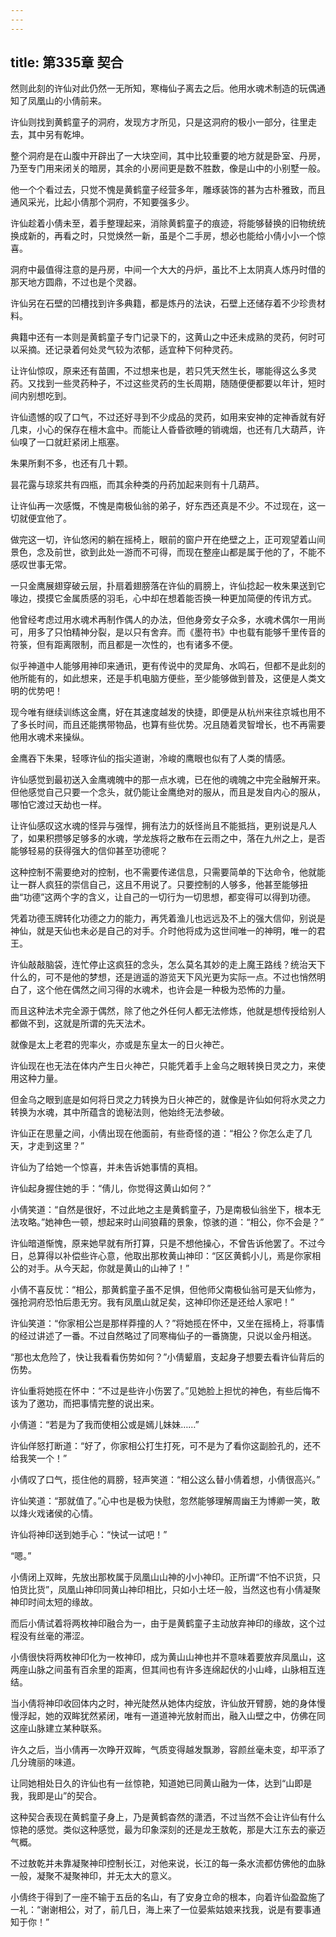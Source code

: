 ```yaml
---
---
---
```

title: 第335章 契合
---





然则此刻的许仙对此仍然一无所知，寒梅仙子离去之后。他用水魂术制造的玩偶通知了凤凰山的小倩前来。

许仙则找到黄鹤童子的洞府，发现方才所见，只是这洞府的极小一部分，往里走去，其中另有乾坤。

整个洞府是在山腹中开辟出了一大块空间，其中比较重要的地方就是卧室、丹房，乃至专门用来闭关的暗房，其余的小房间更是数不胜数，像是山中的小别墅一般。

他一个个看过去，只觉不愧是黄鹤童子经营多年，雕琢装饰的甚为古朴雅致，而且通风采光，比起小倩那个洞府，不知要强多少。

许仙趁着小倩未至，着手整理起来，消除黄鹤童子的痕迹，将能够替换的旧物统统换成新的，再看之时，只觉焕然一新，虽是个二手房，想必也能给小倩小小一个惊喜。

洞府中最值得注意的是丹房，中间一个大大的丹炉，虽比不上太阴真人炼丹时借的那天地方圆鼎，不过也是个灵器。

许仙另在石壁的凹槽找到许多典籍，都是炼丹的法诀，石壁上还储存着不少珍贵材料。

典籍中还有一本则是黄鹤童子专门记录下的，这黄山之中还未成熟的灵药，何时可以采摘。还记录着何处灵气较为浓郁，适宜种下何种灵药。

让许仙惊叹，原来还有苗圃，不过想来也是，若只凭天然生长，哪能得这么多灵药。又找到一些灵药种子，不过这些灵药的生长周期，随随便便都要以年计，短时间内别想吃到。

许仙遗憾的叹了口气，不过还好寻到不少成品的灵药，如用来安神的定神香就有好几束，小心的保存在檀木盒中。而能让人昏昏欲睡的销魂烟，也还有几大葫芦，许仙嗅了一口就赶紧闭上瓶塞。

朱果所剩不多，也还有几十颗。

昙花露与琼浆共有四瓶，而其余种类的丹药加起来则有十几葫芦。

让许仙再一次感慨，不愧是南极仙翁的弟子，好东西还真是不少。不过现在，这一切就便宜他了。

做完这一切，许仙悠闲的躺在摇椅上，眼前的窗户开在绝壁之上，正可观望着山间景色，念及前世，欲到此处一游而不可得，而现在整座山都是属于他的了，不能不感叹世事无常。

一只金鹰展翅穿破云层，扑扇着翅膀落在许仙的肩膀上，许仙捻起一枚朱果送到它喙边，摸摸它金属质感的羽毛，心中却在想着能否换一种更加简便的传讯方式。

他曾经考虑过用水魂术再制作偶人的办法，但他身旁女子众多，水魂术偶尔一用尚可，用多了只怕精神分裂，是以只有舍弃。而《墨符书》中也载有能够千里传音的符箓，但有距离限制，而且都是一次性的，也有诸多不便。

似乎神道中人能够用神印来通讯，更有传说中的灵犀角、水鸣石，但都不是此刻的他所能有的，如此想来，还是手机电脑方便些，至少能够做到普及，这便是人类文明的优势吧！

现今唯有继续训练这金鹰，好在其速度越发的快捷，即便是从杭州来往京城也用不了多长时间，而且还能携带物品，也算有些优势。况且随着灵智增长，也不再需要他用水魂术来操纵。

金鹰吞下朱果，轻啄许仙的指尖道谢，冷峻的鹰眼也似有了人类的情感。

许仙感觉到最初送入金鹰魂魄中的那一点水魂，已在他的魂魄之中完全融解开来。但他感觉自己只要一个念头，就仍能让金鹰绝对的服从，而且是发自内心的服从，哪怕它渡过天劫也一样。

让许仙感叹这水魂的怪异与强悍，拥有法力的妖怪尚且不能抵挡，更别说是凡人了，如果积攒够足够多的水魂，学龙族将之散布在云雨之中，落在九州之上，是否能够轻易的获得强大的信仰甚至功德呢？

这种控制不需要绝对的控制，也不需要传递信息，只需要简单的下达命令，他就能让一群人疯狂的崇信自己，这且不用说了。只要控制的人够多，他甚至能够扭曲“功德”这两个字的含义，让自己的一切行为一切思想，都变得可以得到功德。

凭着功德玉牌转化功德之力的能力，再凭着渔儿也远远及不上的强大信仰，别说是神仙，就是天仙也未必是自己的对手。介时他将成为这世间唯一的神明，唯一的君王。

许仙敲敲脑袋，连忙停止这疯狂的念头，怎么莫名其妙的走上魔王路线？统治天下什么的，可不是他的梦想，还是逍遥的游览天下风光更为实际一点。不过也悄然明白了，这个他在偶然之间习得的水魂术，也许会是一种极为恐怖的力量。

而且这种法术完全源于偶然，除了他之外任何人都无法修炼，他就是想传授给别人都做不到，这就是所谓的先天法术。

就像是太上老君的兜率火，亦或是东皇太一的日火神芒。

许仙现在也无法在体内产生日火神芒，只能凭着手上金乌之眼转换日灵之力，来使用这种力量。

但金乌之眼到底是如何将日灵之力转换为日火神芒的，就像是许仙如何将水灵之力转换为水魂，其中所蕴含的诡秘法则，他始终无法参破。

许仙正在思量之间，小倩出现在他面前，有些奇怪的道：“相公？你怎么走了几天，才走到这里？”

许仙为了给她一个惊喜，并未告诉她事情的真相。

许仙起身握住她的手：“倩儿，你觉得这黄山如何？”

小倩笑道：“自然是很好，不过此地之主是黄鹤童子，乃是南极仙翁坐下，根本无法攻略。”她神色一顿，想起来时山间狼藉的景象，惊骇的道：“相公，你不会是？”

许仙暗道惭愧，原来她早就有所打算，只是不想他操心，不曾告诉他罢了。不过今日，总算得以补偿些许心意，他取出那枚黄山神印：“区区黄鹤小儿，焉是你家相公的对手。从今天起，你就是黄山的山神了！”

小倩不喜反忧：“相公，那黄鹤童子虽不足惧，但他师父南极仙翁可是天仙修为，强抢洞府恐怕后患无穷。我有凤凰山就足矣，这神印你还是还给人家吧！”

许仙笑道：“你家相公岂是那样莽撞的人？”将她揽在怀中，又坐在摇椅上，将事情的经过讲述了一番。不过自然略过了同寒梅仙子的一番旖旎，只说以金丹相送。

“那也太危险了，快让我看看伤势如何？”小倩颦眉，支起身子想要去看许仙背后的伤势。

许仙重将她揽在怀中：“不过是些许小伤罢了。”见她脸上担忧的神色，有些后悔不该为了邀功，而把事情完整的说出来。

小倩道：“若是为了我而使相公或是嫣儿妹妹……”

许仙佯怒打断道：“好了，你家相公打生打死，可不是为了看你这副脸孔的，还不给我笑一个！”

小倩叹了口气，揽住他的肩膀，轻声笑道：“相公这么替小倩着想，小倩很高兴。”

许仙笑道：“那就值了。”心中也是极为快慰，忽然能够理解周幽王为博卿一笑，敢以烽火戏诸侯的心情。

许仙将神印送到她手心：“快试一试吧！”

“嗯。”

小倩闭上双眸，先放出那枚属于凤凰山山神的小小神印。正所谓“不怕不识货，只怕货比货”，凤凰山神印同黄山神印相比，只如小土坯一般，当然这也有小倩凝聚神印时间太短的缘故。

而后小倩试着将两枚神印融合为一，由于是黄鹤童子主动放弃神印的缘故，这个过程没有丝毫的滞涩。

小倩很快将两枚神印化为一枚神印，成为黄山山神也并不意味着要放弃凤凰山，这两座山脉之间虽有百余里的距离，但其间也有许多连绵起伏的小山峰，山脉相互连结。

当小倩将神印收回体内之时，神光陡然从她体内绽放，许仙放开臂膀，她的身体慢慢浮起，她的双眸犹然紧闭，唯有一道道神光放射而出，融入山壁之中，仿佛在同这座山脉建立某种联系。

许久之后，当小倩再一次睁开双眸，气质变得越发飘渺，容颜丝毫未变，却平添了几分瑰丽的味道。

让同她相处日久的许仙也有一丝惊艳，知道她已同黄山融为一体，达到“山即是我，我即是山”的契合。

这种契合表现在黄鹤童子身上，乃是黄鹤杳然的潇洒，不过当然不会让许仙有什么惊艳的感觉。类似这种感觉，最为印象深刻的还是龙王敖乾，那是大江东去的豪迈气概。

不过敖乾并未靠凝聚神印控制长江，对他来说，长江的每一条水流都仿佛他的血脉一般，凝聚不凝聚神印，并无太大的意义。

小倩终于得到了一座不输于五岳的名山，有了安身立命的根本，向着许仙盈盈施了一礼：“谢谢相公，对了，前几日，海上来了一位晏紫姑娘来找我，说是有要事通知于你！”